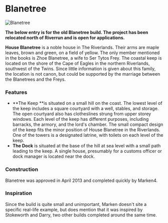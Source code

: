 

# Blanetree

<Image
  src="https://cdn.sanity.io/images/1as7cn02/production/84a1d1ab79501514f8c629108c0a965e8904b6bf-1366x706.png?w=976&h=350&fit=crop&crop=center&auto=format"
  alt="Blanetree"
  width={976}
  height={350}
/>

<ProjectDetails
  floatRight
  region="Riverlands"
  house="House Blanetree"
  type="Keep"
  status="Not Started"
  warp="/warp blanetree"
  projectLead="Marken4"
  dateStarted="April 9, 2013"
  dateCompleted="April 9, 2013"
/>

**The below entry is for the old Blanetree build. The project has been relocated north of Riverrun and is open for applications.**

**House Blanetree** is a noble house in The Riverlands. Their arms are maple leaves, brown and green, on a field of yellow. The only member mentioned in the books is Zhoe Blanetree, a wife to Ser Tytos Frey. The coastal keep is located on the shore of the Cape of Eagles in the northern Riverlands, southwest of the Twins. Since little information is given about this family, the location is not canon, but could be supported by the marriage between the Blanetrees and the Freys.

### Features

- **The Keep **is situated on a small hill on the coast. The lowest level of the keep includes a square courtyard with a well, stables, and storage. The open courtyard also has clotheslines strung from upper storey windows. Each level of the keep has different purposes, including barracks, the armory, and the lord's chamber. The small compact design of the keep fits the minor position of House Blanetree in the Riverlands. One of the towers is a designated latrine, with toilets on each level of the keep.
- **The Dock** is situated at the base of the hill at sea level with a small path leading to the keep. A single house, presumably for a customs officer or dock manager is located near the dock.

### Construction

Blanetree was approved in April 2013 and completed quickly by Marken4.

### Inspiration

Since the build is quite small and unimportant, Marken doesn't site a specific real-life example, but does mention that it was inspired by Stokeworth and Darry, two other builds completed around the same time.
